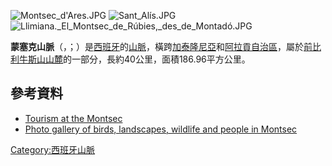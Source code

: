 [[Image:Montsec_d'Ares.JPG|thumb]]
[[Image:Sant_Alís.JPG|thumb]]
[[Image:Llimiana._El_Montsec_de_Rúbies,_des_de_Montadó.JPG|thumb]]

'''蒙塞克山脈'''（{{lang-ca|Serra del Montsec}}，{{IPA-ca|ˈsɛrə ðəl munˈsɛk}}；{{lang-es|Sierra del Montsec}}）是[[西班牙|西班牙]]的[[山脈|山脈]]，橫跨[[加泰隆尼亞|加泰隆尼亞]]和[[阿拉貢自治區|阿拉貢自治區]]，屬於[[前比利牛斯山山麓|前比利牛斯山山麓]]的一部分，長約40公里，面積186.96平方公里。

==參考資料==
*[http://www.montsec.info/ Tourism at the Montsec]
*[http://www.birdinginspain.com/natural-hotspot-holidays/gallery/montsec-hotspot-holidays-gallery.html Photo gallery of birds, landscapes, wildlife and people in Montsec]

{{coord|42|2|39|N|0|45|59|E|source:cawiki_region:ES-CT_type:mountain|display=title}}

{{Spain-geo-stub}}
[[Category:西班牙山脈|Category:西班牙山脈]]